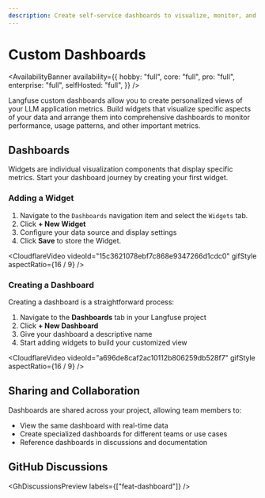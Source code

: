 ```yaml
---
description: Create self-service dashboards to visualize, monitor, and share insights from your LLM application data.
---
```


# Custom Dashboards

<AvailabilityBanner
  availability={{
    hobby: "full",
    core: "full",
    pro: "full",
    enterprise: "full",
    selfHosted: "full",
  }}
/>

Langfuse custom dashboards allow you to create personalized views of your LLM application metrics.
Build widgets that visualize specific aspects of your data and arrange them into comprehensive dashboards
to monitor performance, usage patterns, and other important metrics.

## Dashboards

Widgets are individual visualization components that display specific metrics.
Start your dashboard journey by creating your first widget.

### Adding a Widget

1. Navigate to the `Dashboards` navigation item and select the `Widgets` tab.
2. Click **+ New Widget**
3. Configure your data source and display settings
4. Click **Save** to store the Widget.

<CloudflareVideo
  videoId="15c3621078ebf7c868e9347266d1cdc0"
  gifStyle
  aspectRatio={16 / 9}
/>

### Creating a Dashboard

Creating a dashboard is a straightforward process:

1. Navigate to the **Dashboards** tab in your Langfuse project
2. Click **+ New Dashboard**
3. Give your dashboard a descriptive name
4. Start adding widgets to build your customized view

<CloudflareVideo
  videoId="a696de8caf2ac10112b806259db528f7"
  gifStyle
  aspectRatio={16 / 9}
/>

## Sharing and Collaboration

Dashboards are shared across your project, allowing team members to:

- View the same dashboard with real-time data
- Create specialized dashboards for different teams or use cases
- Reference dashboards in discussions and documentation

## GitHub Discussions


<GhDiscussionsPreview labels={["feat-dashboard"]} />
